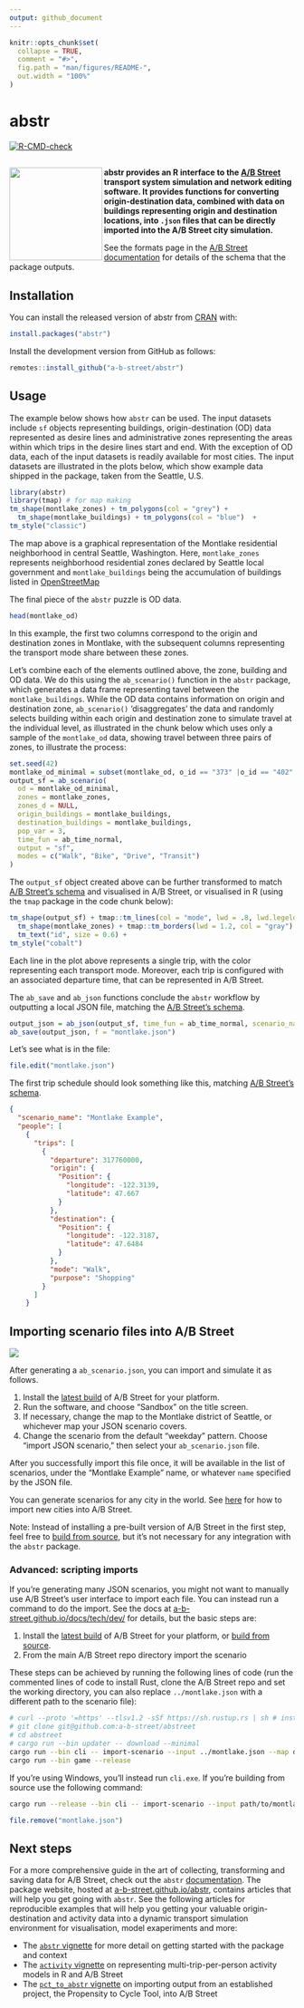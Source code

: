 ```yaml
---
output: github_document
---
```


<!-- README.md is generated from README.Rmd. Please edit that file -->

```r
knitr::opts_chunk$set(
  collapse = TRUE,
  comment = "#>",
  fig.path = "man/figures/README-",
  out.width = "100%"
)
```

# abstr

<!-- badges: start -->
[![R-CMD-check](https://github.com/a-b-street/abstr/workflows/R-CMD-check/badge.svg)](https://github.com/a-b-street/abstr/actions)
<!-- badges: end -->

<img src="https://user-images.githubusercontent.com/22789869/129973263-5fc74ae3-ed17-4155-9a8c-7f382f7796cc.png" align="left" height="164px" width="164px" margin="10%" />
--  

**abstr provides an R interface to the [A/B Street](https://github.com/a-b-street/abstreet#ab-street) transport system simulation and network editing software. It provides functions for converting origin-destination data, combined with data on buildings representing origin and destination locations, into `.json` files that can be directly imported into the A/B Street city simulation.**

See the formats page in the [A/B Street documentation](https://a-b-street.github.io/docs/tech/dev/formats/scenarios.html) for details of the schema that the package outputs.

## Installation

You can install the released version of abstr from
[CRAN](https://CRAN.R-project.org) with:

```r
install.packages("abstr")
```

Install the development version from GitHub as follows:

```r
remotes::install_github("a-b-street/abstr")
```

## Usage

The example below shows how `abstr` can be used.
The input datasets include `sf` objects representing buildings, origin-destination (OD) data represented as desire lines and administrative zones representing the areas within which trips in the desire lines start and end.
With the exception of OD data, each of the input datasets is readily available for most cities.
The input datasets are illustrated in the plots below, which show example data shipped in the package, taken from the Seattle, U.S. 

```r
library(abstr)
library(tmap) # for map making
tm_shape(montlake_zones) + tm_polygons(col = "grey") +
  tm_shape(montlake_buildings) + tm_polygons(col = "blue")  +
tm_style("classic")
```

The map above is a graphical representation of the Montlake residential neighborhood in central Seattle, Washington. Here, `montlake_zones` represents neighborhood residential zones declared by Seattle local government and `montlake_buildings` being the accumulation of buildings listed in <a link href="https://www.openstreetmap.org/#map=5/54.910/-3.432"> OpenStreetMap</a>

The final piece of the `abstr` puzzle is OD data. 

```r
head(montlake_od)
```

In this example, the first two columns correspond to the origin and destination zones in Montlake, with the subsequent columns representing the transport mode share between these zones.

Let's combine each of the elements outlined above, the zone, building and OD data.
We do this using the `ab_scenario()` function in the `abstr` package, which generates a data frame representing tavel between the `montlake_buildings`.
While the OD data contains information on origin and destination zone, `ab_scenario()` 'disaggregates' the data and randomly selects building within each origin and destination zone to simulate travel at the individual level, as illustrated in the chunk below which uses only a sample of the `montlake_od` data, showing travel between three pairs of zones, to illustrate the process:

```r
set.seed(42)
montlake_od_minimal = subset(montlake_od, o_id == "373" |o_id == "402" | o_id == "281" | o_id == "588" | o_id == "301" | o_id == "314")
output_sf = ab_scenario(
  od = montlake_od_minimal,
  zones = montlake_zones,
  zones_d = NULL,
  origin_buildings = montlake_buildings,
  destination_buildings = montlake_buildings,
  pop_var = 3,
  time_fun = ab_time_normal,
  output = "sf",
  modes = c("Walk", "Bike", "Drive", "Transit")
)
```

The `output_sf` object created above can be further transformed to match [A/B Street's schema](https://a-b-street.github.io/docs/tech/dev/formats/scenarios.html) and visualised in A/B Street, or visualised in R (using the `tmap` package in the code chunk below):

```r
tm_shape(output_sf) + tmap::tm_lines(col = "mode", lwd = .8, lwd.legeld.col = "black") +
  tm_shape(montlake_zones) + tmap::tm_borders(lwd = 1.2, col = "gray") +
  tm_text("id", size = 0.6) +
tm_style("cobalt")
```

Each line in the plot above represents a single trip, with the color representing each transport mode. Moreover, each trip is configured with an associated departure time, that can be represented in A/B Street.

The `ab_save` and `ab_json` functions conclude the `abstr` workflow by outputting a local JSON file, matching the [A/B Street's schema](https://a-b-street.github.io/docs/tech/dev/formats/scenarios.html).

```r
output_json = ab_json(output_sf, time_fun = ab_time_normal, scenario_name = "Montlake Example")
ab_save(output_json, f = "montlake.json")
```

Let's see what is in the file:

```r
file.edit("montlake.json")
```

The first trip schedule should look something like this, matching [A/B Street's schema](https://a-b-street.github.io/docs/tech/dev/formats/scenarios.html).

```json
{
  "scenario_name": "Montlake Example",
  "people": [
    {
      "trips": [
        {
          "departure": 317760000,
          "origin": {
            "Position": {
              "longitude": -122.3139,
              "latitude": 47.667
            }
          },
          "destination": {
            "Position": {
              "longitude": -122.3187,
              "latitude": 47.6484
            }
          },
          "mode": "Walk",
          "purpose": "Shopping"
        }
      ]
    }
```

## Importing scenario files into A/B Street

![](https://user-images.githubusercontent.com/22789869/128907563-4aa95b30-a98d-4fbc-9275-97e0b30dd227.gif)

After generating a `ab_scenario.json`, you can import and simulate it as follows.

1.  Install the [latest build](https://a-b-street.github.io/docs/user/index.html) of A/B Street for your platform.
2.  Run the software, and choose "Sandbox" on the title screen.
3.  If necessary, change the map to the Montlake district of Seattle, or whichever map your JSON scenario covers.
4.  Change the scenario from the default "weekday" pattern. Choose "import JSON scenario," then select your `ab_scenario.json` file.

After you successfully import this file once, it will be available in the list of scenarios, under the "Montlake Example" name, or whatever `name` specified by the JSON file.

You can generate scenarios for any city in the world. See [here](https://a-b-street.github.io/docs/user/new_city.html) for how to import new cities into A/B Street.

Note: Instead of installing a pre-built version of A/B Street in the first step, feel free to [build from source](https://a-b-street.github.io/docs/tech/dev/index.html), but it's not necessary for any integration with the `abstr` package.

### Advanced: scripting imports

If you're generating many JSON scenarios, you might not want to manually use A/B Street's user interface to import each file. 
You can instead run a command to do the import.
See the docs at [a-b-street.github.io/docs/tech/dev/](https://a-b-street.github.io/docs/tech/dev/index.html) for details, but the basic steps are:

1.  Install the [latest build](https://a-b-street.github.io/docs/user/index.html) of A/B Street for your platform, or [build from source](https://a-b-street.github.io/docs/tech/dev/index.html).
2.  From the main A/B Street repo directory import the scenario

These steps can be achieved by running the following lines of code (run the commented lines of code to install Rust, clone the A/B Street repo and set the working directory, you can also replace `../montlake.json` with a different path to the scenario file):

```bash
# curl --proto '=https' --tlsv1.2 -sSf https://sh.rustup.rs | sh # install rust
# git clone git@github.com:a-b-street/abstreet
# cd abstreet
# cargo run --bin updater -- download --minimal
cargo run --bin cli -- import-scenario --input ../montlake.json --map data/system/us/seattle/maps/montlake.bin
cargo run --bin game --release
```

If you're using Windows, you'll instead run `cli.exe`.
If you're building from source use the following command:

```bash
cargo run --release --bin cli -- import-scenario --input path/to/montlake.json --map data/system/us/seattle/maps/montlake.bin
```

```r
file.remove("montlake.json")
```

## Next steps

For a more comprehensive guide in the art of collecting, transforming and saving data for A/B Street, check out the `abstr` [documentation](https://a-b-street.github.io/abstr/).
The package website, hosted at [a-b-street.github.io/abstr](https://a-b-street.github.io/abstr/), contains articles that will help you get going with `abstr`.
See the following articles for reproducible examples that will help you getting your valuable origin-destination and activity data into a dynamic transport simulation environment for visualisation, model exaperiments and more:

- The [`abstr` vignette](https://a-b-street.github.io/abstr/articles/abstr.html) for more detail on getting started with the package and context
- The [`activity` vignette](https://a-b-street.github.io/abstr/articles/activity.html) on representing multi-trip-per-person activity models in R and A/B Street
- The [`pct_to_abstr` vignette](https://a-b-street.github.io/abstr/articles/pct_to_abstr.html) on importing output from an established project, the Propensity to Cycle Tool, into A/B Street


